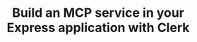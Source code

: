 ---
title: Build an MCP service in your Express application with Clerk
description: Learn how to build an MCP service using Clerk's OAuth server in your Express application.
---